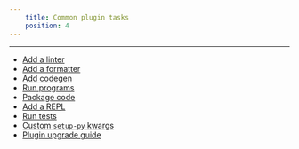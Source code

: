 ```yaml
---
    title: Common plugin tasks
    position: 4
---
```


---

- [Add a linter](./add-a-linter.mdx)
- [Add a formatter](./add-a-formatter.mdx)
- [Add codegen](./add-codegen.mdx)
- [Run programs](./run-programs.mdx)
- [Package code](./package-code.mdx)
- [Add a REPL](./add-a-repl.mdx)
- [Run tests](./run-tests.mdx)
- [Custom `setup-py` kwargs](./custom-`setup-py()`-kwargs.mdx)
- [Plugin upgrade guide](./plugin-upgrade-guide.mdx)

